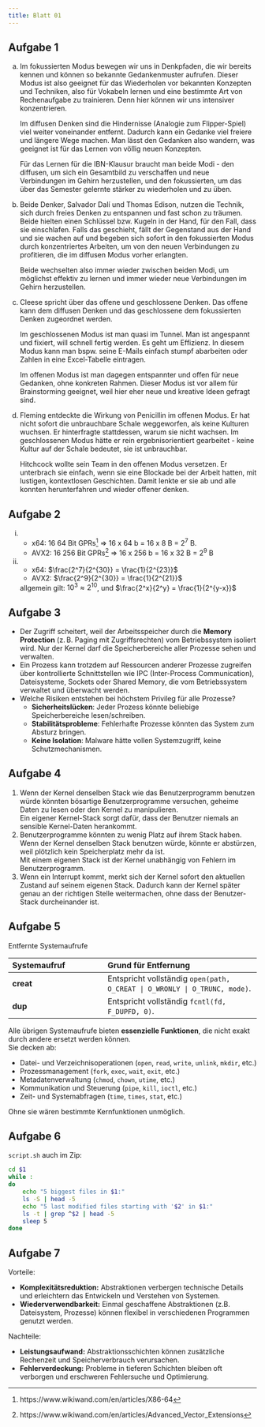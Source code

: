 ```yaml
---
title: Blatt 01
---
```


## Aufgabe 1


a) Im fokussierten Modus bewegen wir uns in Denkpfaden, die wir bereits kennen und können
   so bekannte Gedankenmuster aufrufen. Dieser Modus ist also geeignet für das Wiederholen
   vor bekannten Konzepten und Techniken, also für Vokabeln lernen und eine bestimmte Art
   von Rechenaufgabe zu trainieren. Denn hier können wir uns intensiver konzentrieren.
   
   Im diffusen Denken sind die Hindernisse (Analogie zum Flipper-Spiel) viel weiter
   voneinander entfernt. Dadurch kann ein Gedanke viel freiere und längere Wege machen.
   Man lässt den Gedanken also wandern, was geeignet ist für das Lernen von völlig neuen
   Konzepten.
   
   Für das Lernen für die IBN-Klausur braucht man beide Modi - den diffusen, um sich ein
   Gesamtbild zu verschaffen und neue Verbindungen im Gehirn herzustellen, und den
   fokussierten, um das über das Semester gelernte stärker zu wiederholen und zu üben.

b) Beide Denker, Salvador Dalí und Thomas Edison, nutzen die Technik, sich durch freies
Denken zu entspannen und fast schon zu träumen. Beide hielten einen Schlüssel bzw.
Kugeln in der Hand, für den Fall, dass sie einschlafen. Falls das geschieht, fällt der
Gegenstand aus der Hand und sie wachen auf und begeben sich sofort in den fokussierten
Modus durch konzentriertes Arbeiten, um von den neuen Verbindungen zu profitieren, die im
diffusen Modus vorher erlangten.

   Beide wechselten also immer wieder zwischen beiden Modi, um möglichst effektiv zu lernen
   und immer wieder neue Verbindungen im Gehirn herzustellen.
 
c) Cleese spricht über das offene und geschlossene Denken. Das offene kann dem diffusen Denken und das geschlossene dem fokussierten Denken zugeordnet werden.

   Im geschlossenen Modus ist man quasi im Tunnel. Man ist angespannt und fixiert, will
   schnell fertig werden. Es geht um Effizienz. In diesem Modus kann man bspw. seine E-Mails
   einfach stumpf abarbeiten oder Zahlen in eine Excel-Tabelle eintragen.

   Im offenen Modus ist man dagegen entspannter und offen für neue Gedanken, ohne
   konkreten Rahmen. Dieser Modus ist vor allem für Brainstorming geeignet, weil hier eher
   neue und kreative Ideen gefragt sind.

d) Fleming entdeckte die Wirkung von Penicillin im offenen Modus. Er hat nicht sofort die unbrauchbare Schale weggeworfen, als keine Kulturen wuchsen. Er hinterfragte stattdessen, warum sie nicht wachsen. Im geschlossenen Modus hätte er rein ergebnisorientiert gearbeitet - keine Kultur auf der Schale bedeutet, sie ist unbrauchbar.

   Hitchcock wollte sein Team in den offenen Modus versetzen. Er unterbrach sie einfach, wenn sie eine Blockade bei der Arbeit hatten, mit lustigen, kontextlosen Geschichten. Damit
   lenkte er sie ab und alle konnten herunterfahren und wieder offener denken.



## Aufgabe 2

i) * x64: 16 64 Bit GPRs[^1] $\Rightarrow$ 16 x 64 b  = 16 x 8 B = $2^7$ B. 
   * AVX2: 16 256 Bit GPRs[^2] $\Rightarrow$ 16 x 256 b = 16 x 32 B = $2^9$ B
ii) * x64: $\frac{2^7}{2^{30}} = \frac{1}{2^{23}}$
    * AVX2: $\frac{2^9}{2^{30}} = \frac{1}{2^{21}}$

    allgemein gilt: $10^3 \approx 2^{10}$, und $\frac{2^x}{2^y} = \frac{1}{2^{y-x}}$


## Aufgabe 3

- Der Zugriff scheitert, weil der Arbeitsspeicher durch die **Memory Protection** (z. B. Paging mit Zugriffsrechten) vom Betriebssystem isoliert wird. Nur der Kernel darf die Speicherbereiche aller Prozesse sehen und verwalten.
- Ein Prozess kann trotzdem auf Ressourcen anderer Prozesse zugreifen über kontrollierte Schnittstellen wie IPC (Inter-Process Communication), Dateisysteme, Sockets oder Shared Memory, die vom Betriebssystem verwaltet und überwacht werden.
- Welche Risiken entstehen bei höchstem Privileg für alle Prozesse?
  - **Sicherheitslücken**: Jeder Prozess könnte beliebige Speicherbereiche lesen/schreiben.  
  - **Stabilitätsprobleme**: Fehlerhafte Prozesse könnten das System zum Absturz bringen.  
  - **Keine Isolation**: Malware hätte vollen Systemzugriff, keine Schutzmechanismen.

[^1]: https://www.wikiwand.com/en/articles/X86-64
[^2]: https://www.wikiwand.com/en/articles/Advanced_Vector_Extensions

## Aufgabe 4

1. Wenn der Kernel denselben Stack wie das Benutzerprogramm benutzen
   würde könnten bösartige Benutzerprogramme versuchen, geheime Daten zu lesen oder den Kernel zu manipulieren.  
   Ein eigener Kernel-Stack sorgt dafür, dass der Benutzer niemals an sensible
   Kernel-Daten herankommt.
2. Benutzerprogramme könnten zu wenig Platz auf ihrem Stack haben. Wenn der
   Kernel denselben Stack benutzen würde, könnte er abstürzen, weil plötzlich kein Speicherplatz mehr da ist.  
   Mit einem eigenen Stack ist der Kernel unabhängig von Fehlern im Benutzerprogramm.
3. Wenn ein Interrupt kommt, merkt sich der Kernel sofort den aktuellen 
   Zustand auf seinem eigenen Stack. Dadurch kann der Kernel später genau an der richtigen Stelle weitermachen, ohne dass der Benutzer-Stack durcheinander ist.




## Aufgabe 5


Entfernte Systemaufrufe

| Systemaufruf | Grund für Entfernung |
|:-------------|:---------------------|
| **creat** | Entspricht vollständig `open(path, O_CREAT | O_WRONLY | O_TRUNC, mode)`. |
| **dup** | Entspricht vollständig `fcntl(fd, F_DUPFD, 0)`. |


Alle übrigen Systemaufrufe bieten **essenzielle Funktionen**, die nicht exakt durch andere ersetzt werden können.  
Sie decken ab:

- Datei- und Verzeichnisoperationen (`open`, `read`, `write`, `unlink`, `mkdir`, etc.)
- Prozessmanagement (`fork`, `exec`, `wait`, `exit`, etc.)
- Metadatenverwaltung (`chmod`, `chown`, `utime`, etc.)
- Kommunikation und Steuerung (`pipe`, `kill`, `ioctl`, etc.)
- Zeit- und Systemabfragen (`time`, `times`, `stat`, etc.)

Ohne sie wären bestimmte Kernfunktionen unmöglich.

## Aufgabe 6

`script.sh` auch im Zip: 

```bash
cd $1
while :
do
    echo "5 biggest files in $1:"
    ls -S | head -5
    echo "5 last modified files starting with '$2' in $1:"
    ls -t | grep ^$2 | head -5
    sleep 5
done
```

## Aufgabe 7

Vorteile:

- **Komplexitätsreduktion:** Abstraktionen verbergen technische Details und erleichtern das Entwickeln und Verstehen von Systemen.  
- **Wiederverwendbarkeit:** Einmal geschaffene Abstraktionen (z.B. Dateisystem, Prozesse) können flexibel in verschiedenen Programmen genutzt werden.

Nachteile:

- **Leistungsaufwand:** Abstraktionsschichten können zusätzliche Rechenzeit und Speicherverbrauch verursachen.  
- **Fehlerverdeckung:** Probleme in tieferen Schichten bleiben oft verborgen und erschweren Fehlersuche und Optimierung.